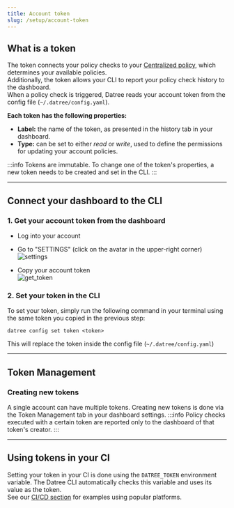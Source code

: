 ```yaml
---
title: Account token
slug: /setup/account-token
---
```


## What is a token

The token connects your policy checks to your [Centralized policy](/setup/centralized-policy), which determines your available policies.  
Additionally, the token allows your CLI to report your policy check history to the dashboard.  
When a policy check is triggered, Datree reads your account token from the config file (`~/.datree/config.yaml`).

**Each token has the following properties:**

- **Label:** the name of the token, as presented in the history tab in your dashboard.
- **Type:** can be set to either *read* or *write*, used to define the permissions for updating your account policies.

:::info
Tokens are immutable. To change one of the token's properties, a new token needs to be created and set in the CLI.
:::

---
## Connect your dashboard to the CLI

### 1. Get your account token from the dashboard

- Log into your account

- Go to "SETTINGS" (click on the avatar in the upper-right corner)  
![settings](/img/setup/account-token/1.png)

- Copy your account token  
![get_token](/img/setup/account-token/2.png)

### 2. Set your token in the CLI

To set your token, simply run the following command in your terminal using the same token you copied in the previous step:

```terminal
datree config set token <token>
```

This will replace the token inside the config file (`~/.datree/config.yaml`)

---
## Token Management

### Creating new tokens
A single account can have multiple tokens. Creating new tokens is done via the Token Management tab in your dashboard settings.
:::info
Policy checks executed with a certain token are reported only to the dashboard of that token's creator.
:::

---
## Using tokens in your CI
Setting your token in your CI is done using the `DATREE_TOKEN` environment variable. The Datree CLI automatically checks this variable and uses its value as the token.  
See our [CI/CD section](/cicd-examples) for examples using popular platforms.